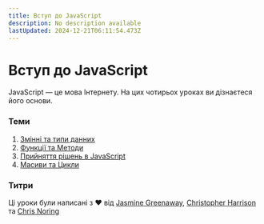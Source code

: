 ```yaml
---
title: Вступ до JavaScript
description: No description available
lastUpdated: 2024-12-21T06:11:54.473Z
---
```


# Вступ до JavaScript

JavaScript — це мова Інтернету. На цих чотирьох уроках ви дізнаєтеся його основи.

### Теми

1. [Змінні та типи данних](../1-data-types/README.md)
2. [Функції та Методи](../2-functions-methods/README.md)
3. [Прийняття рішень в JavaScript](../3-making-decisions/README.md)
4. [Масиви та Цикли](../4-arrays-loops/README.md)

### Титри

Ці уроки були написані з ♥️ від [Jasmine Greenaway](https://twitter.com/paladique), [Christopher Harrison](https://twitter.com/geektrainer) та [Chris Noring](https://twitter.com/chris_noring)

